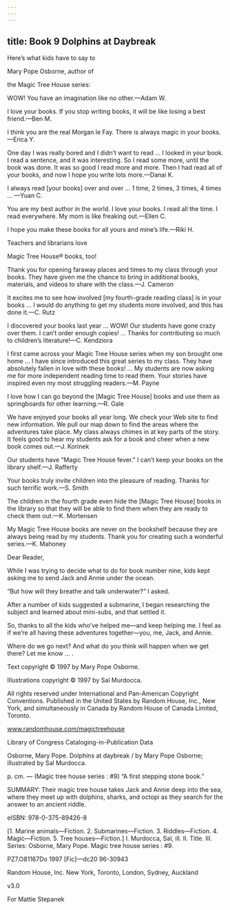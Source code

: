 ```yaml
---
---
---
```

title: Book 9 Dolphins at Daybreak
---



Here’s what kids have to say to

Mary Pope Osborne, author of

the Magic Tree House series:

WOW! You have an imagination like no other.—Adam W.



I love your books. If you stop writing books, it will be like losing a best friend.—Ben M.



I think you are the real Morgan le Fay. There is always magic in your books.—Erica Y.



One day I was really bored and I didn’t want to read … I looked in your book. I read a sentence, and it was interesting. So I read some more, until the book was done. It was so good I read more and more. Then I had read all of your books, and now I hope you write lots more.—Danai K.



I always read [your books] over and over … 1 time, 2 times, 3 times, 4 times … —Yuan C.



You are my best author in the world. I love your books. I read all the time. I read everywhere. My mom is like freaking out.—Ellen C.



I hope you make these books for all yours and mine’s life.—Riki H.





Teachers and librarians love

Magic Tree House® books, too!

Thank you for opening faraway places and times to my class through your books. They have given me the chance to bring in additional books, materials, and videos to share with the class.—J. Cameron



It excites me to see how involved [my fourth-grade reading class] is in your books … I would do anything to get my students more involved, and this has done it.—C. Rutz



I discovered your books last year … WOW! Our students have gone crazy over them. I can’t order enough copies! … Thanks for contributing so much to children’s literature!—C. Kendziora



I first came across your Magic Tree House series when my son brought one home … I have since introduced this great series to my class. They have absolutely fallen in love with these books! … My students are now asking me for more independent reading time to read them. Your stories have inspired even my most struggling readers.—M. Payne



I love how I can go beyond the [Magic Tree House] books and use them as springboards for other learning.—R. Gale



We have enjoyed your books all year long. We check your Web site to find new information. We pull our map down to find the areas where the adventures take place. My class always chimes in at key parts of the story. It feels good to hear my students ask for a book and cheer when a new book comes out.—J. Korinek



Our students have “Magic Tree House fever.” I can’t keep your books on the library shelf.—J. Rafferty



Your books truly invite children into the pleasure of reading. Thanks for such terrific work.—S. Smith



The children in the fourth grade even hide the [Magic Tree House] books in the library so that they will be able to find them when they are ready to check them out.—K. Mortensen



My Magic Tree House books are never on the bookshelf because they are always being read by my students. Thank you for creating such a wonderful series.—K. Mahoney





Dear Reader,





While I was trying to decide what to do for book number nine, kids kept asking me to send Jack and Annie under the ocean.

“But how will they breathe and talk underwater?” I asked.

After a number of kids suggested a submarine, I began researching the subject and learned about mini-subs, and that settled it.

So, thanks to all the kids who’ve helped me—and keep helping me. I feel as if we’re all having these adventures together—you, me, Jack, and Annie.

Where do we go next? And what do you think will happen when we get there? Let me know … .





Text copyright © 1997 by Mary Pope Osborne.

Illustrations copyright © 1997 by Sal Murdocca.

All rights reserved under International and Pan-American Copyright Conventions. Published in the United States by Random House, Inc., New York, and simultaneously in Canada by Random House of Canada Limited, Toronto.

www.randomhouse.com/magictreehouse

Library of Congress Cataloging-in-Publication Data

Osborne, Mary Pope. Dolphins at daybreak / by Mary Pope Osborne; illustrated by Sal Murdocca.

p. cm. — (Magic tree house series : #9) “A first stepping stone book.”

SUMMARY: Their magic tree house takes Jack and Annie deep into the sea, where they meet up with dolphins, sharks, and octopi as they search for the answer to an ancient riddle.

eISBN: 978-0-375-89426-8

[1. Marine animals—Fiction. 2. Submarines—Fiction. 3. Riddles—Fiction. 4. Magic—Fiction. 5. Tree houses—Fiction.] I. Murdocca, Sal, ill. II. Title. III. Series: Osborne, Mary Pope. Magic tree house series : #9.

PZ7.O81167Do 1997 [Fic]—dc20 96-30943

Random House, Inc. New York, Toronto, London, Sydney, Auckland

v3.0






For Mattie Stepanek